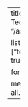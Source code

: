 ---
title: Technical
description: Technical posts. 
image: "/assets/images/technical.jpg"

listing:
  include:
    categories: ["technical"]
  exclude:
    draft: true

format:
  html: default

metadata-files:
  - _listing-all.yml
---